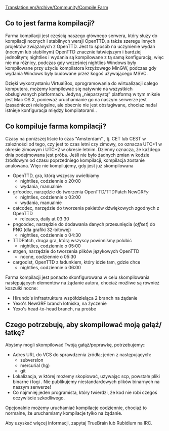 [[Translation:en/Archive/Community/Compile Farm]]
<!--{{outdated|This page is partially accurate, but some details are outdated since the move to GitHub and a revised compile farm.}}-->
{{pl/Community/Nieaktualizowane|Ta strona jest częściowo dokładna, ale niektóre szczegóły są nieaktualne od czasu przejścia na GitHub i zmienioną farmę kompilacji.}}

==Co to jest farma kompilacji?==
Farma kompilacji jest częścią naszego głównego serwera, który służy do kompilacji nocnych i stabilnych wersji OpenTTD, a także szeregu innych projektów związanych z OpenTTD. Jest to sposób na uczynienie wydań (nocnym lub stabilnym) OpenTTD znacznie łatwiejszym i bardziej jednolitym; nightlies i wydania są kompilowane z tą samą konfiguracją, więc nie ma różnicy, podczas gdy wcześniej nightlies Windows były kompilowane przy użyciu kompilatora krzyżowego MinGW, podczas gdy wydania Windows były budowane przez kogoś używającego MSVC.

Dzięki wykorzystaniu VirtualBox, oprogramowania do wirtualizacji całego komputera, możemy kompilować się natywnie na wszystkich obsługiwanych platformach. Jedyną „nieparzystą” platformą w tym miksie jest Mac OS X, ponieważ uruchamianie go na naszym serwerze jest (zasadniczo) nielegalne, ale obecnie nie jest obsługiwane, chociaż nadal istnieje konfiguracja między kompilatorami..

==Co kompiluje farma kompilacji?==
Czasy na poniższej liście to czas  "Amsterdam" , tj. CET lub CEST w zależności od tego, czy jest to czas letni czy zimowy, co oznacza UTC+1 w okresie zimowym i UTC+2 w okresie letnim.
Dzienny oznacza, że ​​każdego dnia podejmowana jest próba. Jeśli nie było żadnych zmian w kodzie źródłowym od czasu poprzedniego kompilacji, kompilacja zostanie anulowana. Więc nie kompilujemy, gdy jest już skompilowana

*OpenTTD, gra, którą wszyscy uwielbiamy
**nightlies, codziennie o 20:00
**wydania, manualnie
*grfcodec, narzędzie do tworzenia OpenTTD/TTDPatch NewGRF''y''
**nightlies, codziennie o 03:00
**wydania, manualnie
*catcodec, narzędzie do tworzenia pakietów dźwiękowych zgodnych z OpenTTD
**releases,  daily at 03:30
*pngcodec, narzędzie do dodawania danych przesunięcia (''offset'') do PNG (dla grafiki 32-bitowej)
**nightlies, codziennie o 04:30
*TTDPatch, druga gra, którą wszyscy powinniśmy polubić
**nightlies, codziennie o 05:00
*strgen, narzędzie do tworzenia plików językowych OpenTTD
**nocne, codziennie o 05:30
*cargodist, OpenTTD z ładunkiem, który idzie tam, gdzie chce
**nightlies, codziennie o 06:00

Farma kompilacji jest ponadto skonfigurowana w celu skompilowania następujących elementów na żądanie autora, chociaż możliwe są również koszulki nocne:
*Hirundo's  infrastruktura współdzieląca 2 branch na żądanie
*Yexo's NewGRF  branch lotniska, na życzenie
*Yexo's  head-to-head branch, na prośbe

==Czego potrzebuję, aby skompilować moją gałąź/łatkę?==
Abyśmy mogli skompilować Twóją gałąź/poprawkę, potrzebujemy::
*Adres URL do VCS do sprawdzenia źródła; jeden z następujących:
**subversion
**mercurial (hg)
**git
*Lokalizacja, w której możemy skopiować, używając scp, powstałe pliki binarne i logi . Nie publikujemy niestandardowych plików binarnych na naszym serwerze!
*Co najmniej jeden programista, który twierdzi, że kod nie robi czegoś oczywiście szkodliwego.
Opcjonalnie możemy uruchamiać kompilacje codziennie, chociaż to normalne, że uruchamiamy kompilacje tylko na żądanie.

Aby uzyskać więcej informacji, zapytaj TrueBrain lub Rubidium na IRC.